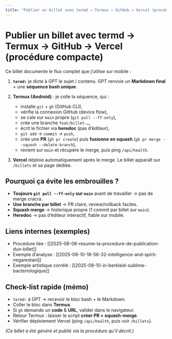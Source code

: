 ```yaml
---
title: "Publier un billet avec termd → Termux → GitHub → Vercel (procédure compacte)"
---
```


# Publier un billet avec **termd → Termux → GitHub → Vercel** (procédure compacte)

Ce billet documente le flux complet que j’utilise sur mobile :

1. **`termd:`** je dicte à GPT le sujet / contenu. GPT renvoie un **Markdown final** + une **séquence bash unique**.
2. **Termux (Android)** : je colle la séquence, qui :
   - installe `git` + `gh` (GitHub CLI),
   - vérifie la connexion GitHub (device flow),
   - se cale sur `main` propre (`git pull --ff-only`),
   - crée une branche `feat/billet-…`,
   - écrit le fichier via **heredoc** (pas d’éditeur),
   - `git add` → `commit` → `push`,
   - crée une **PR** (`gh pr create`) puis **fusionne en squash** (`gh pr merge --squash --delete-branch`),
   - revient sur `main` et récupère le merge, puis ping `/api/health`.

3. **Vercel** déploie automatiquement après le merge. Le billet apparaît sur `/billets` et sa page dédiée.

## Pourquoi ça évite les embrouilles ?
- **Toujours `git pull --ff-only` sur `main`** avant de travailler → pas de merge cracra.
- **Une branche par billet** → PR claire, review/rollback faciles.
- **Squash merge** → historique propre (1 commit par billet sur `main`).
- **Heredoc** → pas d’éditeur interactif, fiable sur mobile.

## Liens internes (exemples)
- Procédure liée : [[2025-08-06-resume-la-procedure-de-publication-dun-billet]]
- Exemple d’analyse : [[2025-08-10-18-56-32-intelligence-and-spirit-negarestani]]
- Exemple artistique corrélé : [[2025-08-10-iri-berkleid-sublime-bacteriologique]]

## Check-list rapide (mémo)
- `termd:` à GPT → recevoir le bloc bash + le Markdown.
- Coller le bloc dans **Termux**.
- Si `gh` demande un **code** & **URL**, valider dans le navigateur.
- Retour Termux : laisser le script **créer PR + squash-merge**.
- Vérifier déploiement Vercel (ping `/api/health`, puis voir `/billets`).

*(Ce billet a été généré et publié via la procédure qu’il décrit.)*

